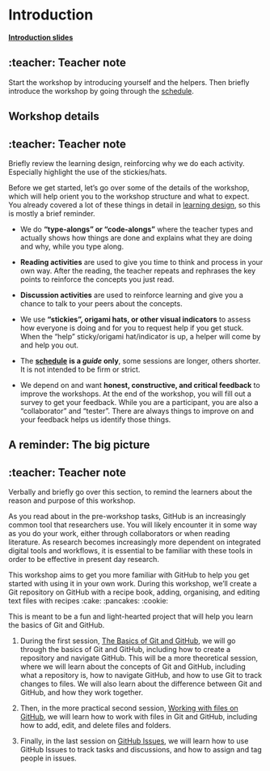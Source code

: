 # Introduction {#sec-introduction}

[**Introduction slides**](/slides/introduction.html)

::: {.callout-note collapse="true"}
## :teacher: Teacher note

Start the workshop by introducing yourself and the helpers. Then briefly
introduce the workshop by going through the
[schedule](/overview/schedule.qmd).
:::

## Workshop details

::: {.callout-note collapse="true"}
## :teacher: Teacher note

Briefly review the learning design, reinforcing why we do each activity.
Especially highlight the use of the stickies/hats.
:::

Before we get started, let's go over some of the details of the
workshop, which will help orient you to the workshop structure and what
to expect. You already covered a lot of these things in detail in
[learning design](/overview/learning-design.qmd), so this is mostly a
brief reminder.

-   We do **"type-alongs" or "code-alongs"** where the teacher types and
    actually shows how things are done and explains what they are doing
    and why, while you type along.

-   **Reading activities** are used to give you time to think and
    process in your own way. After the reading, the teacher repeats and
    rephrases the key points to reinforce the concepts you just read.

-   **Discussion activities** are used to reinforce learning and give
    you a chance to talk to your peers about the concepts.

-   We use **"stickies", origami hats, or other visual indicators** to
    assess how everyone is doing and for you to request help if you get
    stuck. When the "help" sticky/origami hat/indicator is up, a helper
    will come by and help you out.

-   The [**schedule**](/overview/schedule.qmd) **is a *guide* only**,
    some sessions are longer, others shorter. It is not intended to be
    firm or strict.

-   We depend on and want **honest, constructive, and critical
    feedback** to improve the workshops. At the end of the workshop, you
    will fill out a survey to get your feedback. While you are a
    participant, you are also a "collaborator" and "tester". There are
    always things to improve on and your feedback helps us identify
    those things.

## A reminder: The big picture

::: {.callout-note collapse="true"}
## :teacher: Teacher note

Verbally and briefly go over this section, to remind the learners about
the reason and purpose of this workshop.
:::

As you read about in the pre-workshop tasks, GitHub is an increasingly
common tool that researchers use. You will likely encounter it in some
way as you do your work, either through collaborators or when reading
literature. As research becomes increasingly more dependent on
integrated digital tools and workflows, it is essential to be familiar
with these tools in order to be effective in present day research.

This workshop aims to get you more familiar with GitHub to help you get
started with using it in your own work. During this workshop, we'll
create a Git repository on GitHub with a recipe book, adding,
organising, and editing text files with recipes :cake: :pancakes:
:cookie:

This is meant to be a fun and light-hearted project that will help you
learn the basics of Git and GitHub.

1.  During the first session, [The Basics of Git and
    GitHub](/sessions/basics.qmd), we will go through the basics of Git
    and GitHub, including how to create a repository and navigate
    GitHub. This will be a more theoretical session, where we will learn
    about the concepts of Git and GitHub, including what a repository
    is, how to navigate GitHub, and how to use Git to track changes to
    files. We will also learn about the difference between Git and
    GitHub, and how they work together.

2.  Then, in the more practical second session, [Working with files on
    GitHub](/sessions/working-with-files.qmd), we will learn how to work
    with files in Git and GitHub, including how to add, edit, and delete
    files and folders.

3.  Finally, in the last session on [GitHub
    Issues](/sessions/using-issues.qmd), we will learn how to use GitHub
    Issues to track tasks and discussions, and how to assign and tag
    people in issues.
